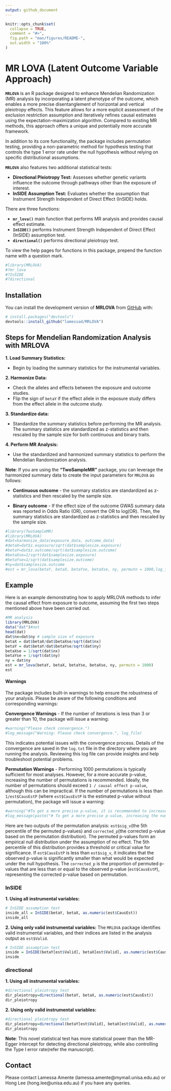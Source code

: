 ```yaml
---
output: github_document
---
```


<!-- README.md is generated from README.Rmd. Please edit that file -->

```r
knitr::opts_chunk$set(
  collapse = TRUE,
  comment = "#>",
  fig.path = "man/figures/README-",
  out.width = "100%"
)
```

# MR LOVA (Latent Outcome Variable Approach)

<!-- badges: start -->
<!-- badges: end -->

**`MRLOVA`** is an R package designed to enhance Mendelian Randomization (MR) analysis by incorporating a latent phenotype of the outcome, which enables a more precise disentanglement of horizontal and vertical pleiotropy effects. This feature allows for a more explicit assessment of the exclusion restriction assumption and iteratively refines causal estimates using the expectation-maximization algorithm. Compared to existing MR methods, this approach offers a unique and potentially more accurate framework.

In addition to its core functionality, the package includes permutation testing, providing a non-parametric method for hypothesis testing that controls the type 1 error rate under the null hypothesis without relying on specific distributional assumptions. 

**`MRLOVA`** also features two additional statistical tests:

-  **Directional Pleiotropy Test:**  Assesses whether genetic variants influence the outcome through pathways other than the exposure of interest.
-  **InSIDE Assumption Test:** Evaluates whether the assumption that Instrument Strength Independent of Direct Effect (InSIDE) holds.

There are three functions:

-  **`mr_lova()`**  main function that performs MR analysis and provides causal effect estimate.
-  **`InSIDE()`**  performs Instrument Strength Independent of Direct Effect (InSIDE) assumption test.
-  **`directional()`**  performs directional pleiotropy test.

To view the help pages for functions in this package, prepend the function name with a question mark.

```r
#library(MRLOVA)
#?mr_lova
#?InSIDE
#?directional
```
## Installation

You can install the development version of **MRLOVA** from [GitHub](https://github.com/) with:

``` r
# install.packages("devtools")
devtools::install_github("lamessad/MRLOVA")
```
## Steps for Mendelian Randomization Analysis with MRLOVA
**1. Load Summary Statistics:**

-  Begin by loading the summary statistics for the instrumental variables.

**2. Harmonize Data:**

-  Check the alleles and effects between the exposure and outcome studies.
-  Flip the sign of `betaY` if the effect allele in the exposure study differs from the effect allele in the outcome study.

**3. Standardize data:**

-  Standardize the summary statistics before performing the MR analysis. The summary statistics are standardized as z-statistics and then rescaled by the sample size for both continuous and binary traits.

**4. Perform MR Analysis:**

-  Use the standardized and harmonized summary statistics to perform the Mendelian Randomization analysis.

**Note**: If you are using the **“TwoSampleMR”** package, you can leverage the harmonized summary data to create the input parameters for `MRLOVA` as follows:

-  **Continuous outcome** - the summary statistics are standardized as z-statistics and then rescaled by the sample size.

-  **Binary outcome** - If the effect size of the outcome GWAS summary data was reported in Odds Ratio (OR), convert the OR to log(OR). Then, the summary statistics are standardized as z-statistics and then rescaled by the sample size.

``` r
#library(TwoSampleMR)
#library(MRLOVA)
#dat=harmonize_data(exposure_data, outcome_data)
#detaX=dat$z.exposure/sqrt(dat$samplesize.exposure)
#betaY=dat$z.outcome/sqrt(dat$samplesize.outcome) 
#betaXse=1/sqrt(dat$samplesize.exposure)
#betaYse=1/sqrt(dat$samplesize.outcome)
#ny=dat$samplesize.outcome
#est = mr_lova(betaY, betaX, betaYse, betaXse, ny, permutn = 1000,log_file = "log.txt")  
```

## Example

Here is an example demonstrating how to apply MRLOVA methods to infer the causal effect from exposure to outcome, assuming the  first two steps mentioned above have been carried out.


```r
#MR analysis
library(MRLOVA)
data("dat")#not 
head(dat)
dat$nx=dat$ny # sample size of exposure
betaX = dat$betaX/dat$betaXse/sqrt(dat$nx)
betaY = dat$betaY/dat$betaYse/sqrt(dat$ny)
betaXse = 1/sqrt(dat$nx)
betaYse = 1/sqrt(dat$ny)
ny = dat$ny
est = mr_lova(betaY, betaX, betaYse, betaXse, ny, permutn = 1000) 
est
```

#### Warnings
The package includes built-in warnings to help ensure the robustness of your analysis. Please be aware of the following conditions and corresponding warnings:

**Convergence Warnings**
-  If the number of iterations is less than 3 or greater than 10, the package will issue a warning:

```r
#warning("Please check convergence.")
#log_message("Warning: Please check convergence.", log_file)
```
This indicates potential issues with the convergence process. Details of the convergence are saved in the `log.txt` file in the directory where you are running the analysis. Reviewing this log file can provide insights and help troubleshoot potential problems.

**Permutation Warnings**
-  Performing 1000 permutations is typically sufficient for most analyses. However, for a more accurate p-value, increasing the number of permutations is recommended. Ideally, the number of permutations should exceed `1 / causal effect p-value`, although this can be impractical. If the number of permutations is less than `1/est$CausEstP` (where `est$CausEstP` is the estimated p-value without permutation), the package will issue a warning:

```r
#warning("#To get a more precise p-value, it is recommended to increase the number of permutations, given the p-value of causal effects  =  ", est$CausEstP)
#log_message(paste("# To get a more precise p-value, increasing the number of permutations is recommended, given the p-value of causal effects, p-value of causal effect  =  ", est$CausEstP), log_file)
```
Here are two outputs of the permutation analysis: `est$sig_v`(the 5th percentile of the permuted p-values) and `corrected_p`(the corrected p-value based on the permutation distribution). The permuted p-values form an empirical null distribution under the assumption of no effect. The 5th percentile of this distribution provides a threshold or critical value for significance. If `est$CausEstP` is less than `est$sig_v`,  it indicates that the observed p-value is significantly smaller than what would be expected under the null hypothesis. The `corrected_p` is the proportion of permuted p-values that are less than or equal to the observed p-value (`est$CausEstP`), representing the corrected p-value based on permutation.

### InSIDE

**1. Using all instrumental variables:**

```r
# InSIDE assumption test
inside_all = InSIDE(betaY, betaX, as.numeric(est$CausEst))  
inside_all
```

**2. Using only valid instrumental variables:** The `MRLOVA` package identifies valid instrumental variables, and their indices are listed in the analysis output as `est$Valid`.

```r
# InSIDE assumption test
inside = InSIDE(betaY[est$Valid], betaX[est$Valid], as.numeric(est$CausEst))  
inside
```

### directional

**1. Using all instrumental variables:**

```r
#directional pleiotropy test
dir_pleiotropy=directional(betaY, betaX, as.numeric(est$CausEst))
dir_pleiotropy
```

**2. Using only valid instrumental variables:**

```r
#directional pleiotropy test
dir_pleiotropy=directional(betaY[est$Valid], betaX[est$Valid], as.numeric(est$CausEst))
dir_pleiotropy
```

**Note**: This novel statistical test has more statistical power than the MR-Egger intercept for detecting directional pleiotropy, while also controlling the Type I error rate(refer the manuscript).

## Contact

Please contact Lamessa Amente (lamessa.amente@mymail.unisa.edu.au) or Hong Lee (hong.lee@unisa.edu.au) if you have any queries.

